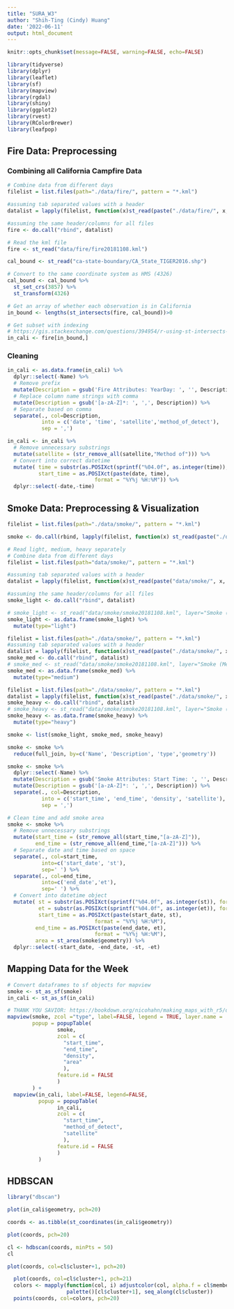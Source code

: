 ```yaml
---
title: "SURA_W3"
author: "Shih-Ting (Cindy) Huang"
date: '2022-06-11'
output: html_document
---
```


```r
knitr::opts_chunk$set(message=FALSE, warning=FALSE, echo=FALSE)

library(tidyverse)
library(dplyr)
library(leaflet)
library(sf)
library(mapview)
library(rgdal)
library(shiny)
library(ggplot2)
library(rvest)
library(RColorBrewer)
library(leafpop)
```

## Fire Data: Preprocessing

### Combining all California Campfire Data
```r
# Combine data from different days
filelist = list.files(path="./data/fire/", pattern = "*.kml")

#assuming tab separated values with a header    
datalist = lapply(filelist, function(x)st_read(paste("./data/fire/", x, sep="")))

#assuming the same header/columns for all files
fire <- do.call("rbind", datalist) 
```

```r
# Read the kml file
fire <- st_read("data/fire/fire20181108.kml")
```

```r
cal_bound <- st_read("ca-state-boundary/CA_State_TIGER2016.shp")

# Convert to the same coordinate system as HMS (4326)
cal_bound <- cal_bound %>%
  st_set_crs(3857) %>% 
  st_transform(4326)
```

```r
# Get an array of whether each observation is in California
in_bound <- lengths(st_intersects(fire, cal_bound))>0
```

```r
# Get subset with indexing
# https://gis.stackexchange.com/questions/394954/r-using-st-intersects-to-classify-points-inside-outside-and-within-a-buffer
in_cali <- fire[in_bound,]
```

### Cleaning
```r
in_cali <- as.data.frame(in_cali) %>%
  dplyr::select(-Name) %>%
  # Remove prefix
  mutate(Description = gsub('Fire Attributes: YearDay: ', '', Description)) %>%
  # Replace column name strings with comma
  mutate(Description = gsub('[a-zA-Z]*: ', ',', Description)) %>%
  # Separate based on comma
  separate(., col=Description, 
           into = c('date', 'time', 'satellite','method_of_detect'),
           sep = ',') 
```

```r
in_cali <- in_cali %>% 
  # Remove unnecessary substrings
  mutate(satellite = (str_remove_all(satellite,"Method of"))) %>%
  # Convert into correct datetime
  mutate( time = substr(as.POSIXct(sprintf("%04.0f", as.integer(time)), format='%H%M'), 12, 16),
          start_time = as.POSIXct(paste(date, time),
                            format = "%Y%j %H:%M")) %>%
  dplyr::select(-date,-time)
```

## Smoke Data: Preprocessing & Visualization

```r
filelist = list.files(path="./data/smoke/", pattern = "*.kml")

smoke <- do.call(rbind, lapply(filelist, function(x) st_read(paste("./data/smoke/",x, sep=""), layer = c("Smoke (Light)", "Smoke (Medium)", "Smoke (Heavy)"))))
```


```r
# Read light, medium, heavy separately
# Combine data from different days
filelist = list.files(path="data/smoke/", pattern = "*.kml")

#assuming tab separated values with a header    
datalist = lapply(filelist, function(x)st_read(paste("data/smoke/", x, sep=""), layer="Smoke (Medium)"))

#assuming the same header/columns for all files
smoke_light <- do.call("rbind", datalist) 

# smoke_light <- st_read("data/smoke/smoke20181108.kml", layer="Smoke (Light)")
smoke_light <- as.data.frame(smoke_light) %>%
  mutate(type="light")
```

```r
filelist = list.files(path="./data/smoke/", pattern = "*.kml")
#assuming tab separated values with a header    
datalist = lapply(filelist, function(x)st_read(paste("./data/smoke/", x, sep=""), layer="Smoke (Medium)"))
smoke_med <- do.call("rbind", datalist) 
# smoke_med <- st_read("data/smoke/smoke20181108.kml", layer="Smoke (Medium)")
smoke_med <- as.data.frame(smoke_med) %>%
  mutate(type="medium")
```

```r
filelist = list.files(path="./data/smoke/", pattern = "*.kml")
datalist = lapply(filelist, function(x)st_read(paste("./data/smoke/", x, sep=""), layer="Smoke (Heavy)"))
smoke_heavy <- do.call("rbind", datalist) 
# smoke_heavy <- st_read("data/smoke/smoke20181108.kml", layer="Smoke (Heavy)")
smoke_heavy <- as.data.frame(smoke_heavy) %>%
  mutate(type="heavy")

smoke <- list(smoke_light, smoke_med, smoke_heavy)

smoke <- smoke %>%
  reduce(full_join, by=c('Name', 'Description', 'type','geometry'))
```

```r
smoke <- smoke %>%
  dplyr::select(-Name) %>%
  mutate(Description = gsub('Smoke Attributes: Start Time: ', '', Description)) %>%
  mutate(Description = gsub('[a-zA-Z]*: ', ',', Description)) %>%
  separate(., col=Description, 
           into = c('start_time', 'end_time', 'density', 'satellite'),
           sep = ',') 
```

```r
# Clean time and add smoke area
smoke <- smoke %>% 
  # Remove unnecessary substrings
  mutate(start_time = (str_remove_all(start_time,"[a-zA-Z]")),
         end_time = (str_remove_all(end_time,"[a-zA-Z]"))) %>%
  # Separate date and time based on space
  separate(., col=start_time, 
           into=c('start_date', 'st'),
           sep=' ') %>%
  separate(., col=end_time, 
           into=c('end_date','et'),
           sep=' ') %>%
  # Convert into datetime object
  mutate( st = substr(as.POSIXct(sprintf("%04.0f", as.integer(st)), format='%H%M'), 12, 16),
          et = substr(as.POSIXct(sprintf("%04.0f", as.integer(et)), format='%H%M'), 12, 16),
          start_time = as.POSIXct(paste(start_date, st),
                            format = "%Y%j %H:%M"),
         end_time = as.POSIXct(paste(end_date, et),
                            format = "%Y%j %H:%M"),
         area = st_area(smoke$geometry)) %>%
  dplyr::select(-start_date, -end_date, -st, -et)
```

## Mapping Data for the Week
```r
# Convert dataframes to sf objects for mapview
smoke <- st_as_sf(smoke)
in_cali <- st_as_sf(in_cali)
```

```r
# THANK YOU SAVIOR: https://bookdown.org/nicohahn/making_maps_with_r5/docs/mapview.html#using-mapview-to-create-maps
mapview(smoke, zcol ="type", label=FALSE, legend = TRUE, layer.name = 'Smoke Type',col.regions = brewer.pal(3, "RdYlGn"), col="transparent",
        popup = popupTable(
                smoke,
                zcol = c(
                  "start_time",
                  "end_time",
                  "density",
                  "area"
                  ),
                feature.id = FALSE
                )        
        ) + 
  mapview(in_cali, label=FALSE, legend=FALSE, 
          popup = popupTable(
                in_cali,
                zcol = c(
                  "start_time",
                  "method_of_detect",
                  "satellite"
                  ),
                feature.id = FALSE
                )
          )
```

## HDBSCAN 

```r
library("dbscan")

plot(in_cali$geometry, pch=20)
```

```r
coords <- as.tibble(st_coordinates(in_cali$geometry))

plot(coords, pch=20)
```

```r
cl <- hdbscan(coords, minPts = 50)
cl
```

```r
plot(coords, col=cl$cluster+1, pch=20)

```

```r
  plot(coords, col=cl$cluster+1, pch=21)
  colors <- mapply(function(col, i) adjustcolor(col, alpha.f = cl$membership_prob[i]), 
                   palette()[cl$cluster+1], seq_along(cl$cluster))
  points(coords, col=colors, pch=20)
```


